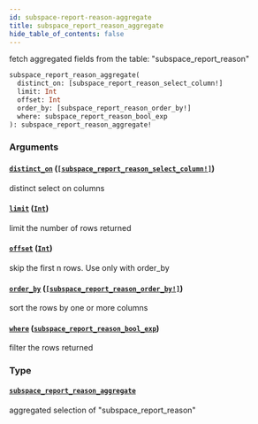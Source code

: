 ```yaml
---
id: subspace-report-reason-aggregate
title: subspace_report_reason_aggregate
hide_table_of_contents: false
---
```


fetch aggregated fields from the table: "subspace_report_reason"

```graphql
subspace_report_reason_aggregate(
  distinct_on: [subspace_report_reason_select_column!]
  limit: Int
  offset: Int
  order_by: [subspace_report_reason_order_by!]
  where: subspace_report_reason_bool_exp
): subspace_report_reason_aggregate!
```

### Arguments

#### [`distinct_on`](#) ([`[subspace_report_reason_select_column!]`](/07-graphql/enums/subspace-report-reason-select-column))

distinct select on columns

#### [`limit`](#) ([`Int`](/07-graphql/scalars/int))

limit the number of rows returned

#### [`offset`](#) ([`Int`](/07-graphql/scalars/int))

skip the first n rows. Use only with order_by

#### [`order_by`](#) ([`[subspace_report_reason_order_by!]`](/07-graphql/inputs/subspace-report-reason-order-by))

sort the rows by one or more columns

#### [`where`](#) ([`subspace_report_reason_bool_exp`](/07-graphql/inputs/subspace-report-reason-bool-exp))

filter the rows returned

### Type

#### [`subspace_report_reason_aggregate`](/07-graphql/objects/subspace-report-reason-aggregate)

aggregated selection of "subspace_report_reason"

